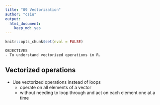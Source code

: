 ```yaml
---
title: "09 Vectorization"
author: "csiu"
output:
  html_document:
    keep_md: yes
---
```


```r
knitr::opts_chunk$set(eval = FALSE)
```

```
OBJECTIVES
- To understand vectorized operations in R.
```

## Vectorized operations

- Use vectorized operations instead of loops
    - operate on all elements of a vector
    - without needing to loop through and act on each element one at a time